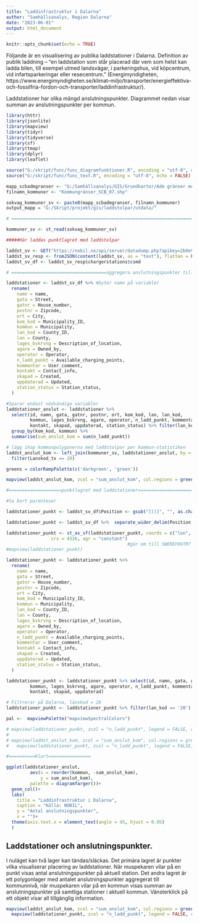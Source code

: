 ```yaml
---
title: "Laddinfrastruktur i Dalarna"
author: "Samhällsanalys, Region Dalarna"
date: "2023-06-01"
output: html_document
---
```


```r
knitr::opts_chunk$set(echo = TRUE)
```

Följande är en visualisering av publika laddstationer i Dalarna. Definition av publik laddning – "en laddstation som står placerad där vem som helst kan ladda bilen, till exempel utmed landsvägar, i parkeringshus, vid köpcentrum, vid infartsparkeringar eller resecentrum." (Energimyndigheten, https://www.energimyndigheten.se/klimat--miljo/transporter/energieffektiva-och-fossilfria-fordon-och-transporter/laddinfrastruktur/).

Laddstationer har olika mängd anslutningspunkter. Diagrammet nedan visar summan av anslutningspunkter per kommun.


```r
library(httr)
library(jsonlite)
library(mapview)
library(tidyr)
library(tidyverse)
library(sf)
library(tmap)
library(dplyr)
library(leaflet)

source("G:/skript/func/func_diagramfunktioner.R", encoding = "utf-8", echo = FALSE)
source("G:/skript/func/func_text.R", encoding = "utf-8", echo = FALSE)

mapp_scbadmgranser <- "G:/Samhällsanalys/GIS/Grundkartor/Adm gränser med kustgränser/"
filnamn_kommuner <- "Kommungränser_SCB_07.shp"

sokvag_kommuner_sv <- paste0(mapp_scbadmgranser, filnamn_kommuner)
output_mapp = "G:/Skript/projekt/gis/laddstolpar/utdata/" 

# ==========================================================================================================

kommuner_sv <- st_read(sokvag_kommuner_sv)

#####Här laddas punktlagret med laddstolpar

laddst_sv <- GET("https://nobil.no/api/server/datadump.php?apikey=2b9e9c013e44cd573e8f4b2db6813ad1&countrycode=SWE&fromdate=2012-06-02&format=json&file=false")
laddst_sv_resp <- fromJSON(content(laddst_sv, as = "text"), flatten = FALSE)
laddst_sv_df <- laddst_sv_resp$chargerstations$csmd

# ====================================aggregera anslutningspunkter till kommuner ==============================================

laddstationer <- laddst_sv_df %>% #byter namn på variabler 
  rename(
    namn = name,
    gata = Street,
    gatnr = House_number,
    postnr = Zipcode,
    ort = City,
    kom_kod = Municipality_ID,
    kommun = Municipality,
    lan_kod = County_ID,
    lan = County,
    lages_bskrvng = Description_of_location,
    agare = Owned_by,
    operator = Operator,
    n_ladd_punkt = Available_charging_points,
    kommentar = User_comment,
    kontakt = Contact_info,
    skapad = Created,
    uppdaterad = Updated,
    station_status = Station_status,
  )

#Sparar endast nödvändiga variabler
laddstationer_anslut <- laddstationer %>% 
  select(id, namn, gata, gatnr, postnr, ort, kom_kod, lan, lan_kod, 
         kommun, lages_bskrvng, agare, operator, n_ladd_punkt, kommentar, 
         kontakt, skapad, uppdaterad, station_status) %>% filter(lan_kod == '20') %>% 
  group_by(kom_kod, kommun) %>%
  summarise(sum_anslut_kom = sum(n_ladd_punkt))

# lägg ihop kommunpolygonerna med laddstolpar per kommun-statistiken
laddst_anslut_kom <- left_join(kommuner_sv, laddstationer_anslut, by = c("KNKOD" = "kom_kod")) %>% 
  filter(Lanskod_tx == 20)

greens = colorRampPalette(c('darkgreen', 'green'))

mapview(laddst_anslut_kom, zcol = "sum_anslut_kom", col.regions = greens(laddst_anslut_kom$sum_anslut_kom), at = seq(0, 150, 50))

#====================punktlagret med laddstationer===============================

#ta bort parenteser

laddstationer_punkt <- laddst_sv_df$Position <- gsub("[()]", "", as.character(laddst_sv_df$Position))

laddstationer_punkt <- laddst_sv_df %>%  separate_wider_delim(Position, ",", names = c("lat", "lon")) #WGS84 Decimal (lat, lon) 

laddstationer_punkt <- st_as_sf(laddstationer_punkt, coords = c("lon", "lat"), 
                 crs = 4326, agr = "constant")
                                              #gör om till SWEREF99TM?
#mapview(laddstationer_punkt)

laddstationer_punkt <- laddstationer_punkt %>% 
  rename(
    namn = name,
    gata = Street,
    gatnr = House_number,
    postnr = Zipcode,
    ort = City,
    kom_kod = Municipality_ID,
    kommun = Municipality,
    lan_kod = County_ID,
    lan = County,
    lages_bskrvng = Description_of_location,
    agare = Owned_by,
    operator = Operator,
    n_ladd_punkt = Available_charging_points,
    kommentar = User_comment,
    kontakt = Contact_info,
    skapad = Created,
    uppdaterad = Updated,
    station_status = Station_status,
  ) 

laddstationer_punkt <- laddstationer_punkt %>% select(id, namn, gata, gatnr, postnr, ort, kom_kod, lan, lan_kod, 
         kommun, lages_bskrvng, agare, operator, n_ladd_punkt, kommentar, 
         kontakt, skapad, uppdaterad)

# Filtrerar på Dalarna, länskod = 20
laddstationer_punkt <- laddstationer_punkt %>% filter(lan_kod == '20')

pal <-  mapviewPalette("mapviewSpectralColors")

# mapview(laddstationer_punkt, zcol = "n_ladd_punkt", legend = FALSE, col.regions = pal(15))
# 
# mapview(laddst_anslut_kom, zcol = "sum_anslut_kom", col.regions = greens(laddst_anslut_kom$sum_anslut_kom), at = seq(0, 150, 50))+
#   mapview(laddstationer_punkt, zcol = "n_ladd_punkt", legend = FALSE, col.regions = pal(15))

#==========Klart================


```


```r
ggplot(laddstationer_anslut,
         aes(x = reorder(kommun, -sum_anslut_kom),
             y = sum_anslut_kom),
         palette = diagramfarger())+
  geom_col()+
  labs(
    title = "Laddinfrastruktur i Dalarna",
    caption = "Källa: NOBIL",
    y = "Antal anslutningspunkter",
    x = "")+
  theme(axis.text.x = element_text(angle = 45, hjust = 0.95)
  )
```

## Laddstationer och anslutningspunkter.
I nuläget kan två lager kan tändas/släckas. Det primära lagret är punkter vilka visualiserar placering av laddstationer. När muspekaren vilar på en punkt visas antal anslutningspunkter på aktuell station. Det andra lagret är ett polygonlager med antalet anslutningspunkter aggregerat till kommunnivå, när muspekaren vilar på en kommun visas summan av anslutningspunkter på samtliga stationer i aktuell kommun. Vänsterklick på ett objekt visar all tillgänglig information.

```r
mapview(laddst_anslut_kom, zcol = "sum_anslut_kom", col.regions = greens(laddst_anslut_kom$sum_anslut_kom), at = seq(0, 150, 50))+
  mapview(laddstationer_punkt, zcol = "n_ladd_punkt", legend = FALSE, col.regions = pal(15))
```

